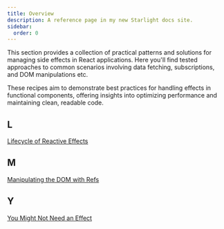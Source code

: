 ```yaml
---
title: Overview
description: A reference page in my new Starlight docs site.
sidebar:
  order: 0
---
```


This section provides a collection of practical patterns and solutions for managing side effects in React applications. Here you'll find tested approaches to common scenarios involving data fetching, subscriptions, and DOM manipulations etc.

These recipes aim to demonstrate best practices for handling effects in functional components, offering insights into optimizing performance and maintaining clean, readable code. 

## L
[Lifecycle of Reactive Effects](/react/effects-recipes/lifecycle-of-reactive-effects/)

## M 
[Manipulating the DOM with Refs](/react/effects-recipes/manipulating-the-dom-with-refs/)

## Y
[You Might Not Need an Effect](/react/effects-recipes/you-might-not-need-an-effect/)
